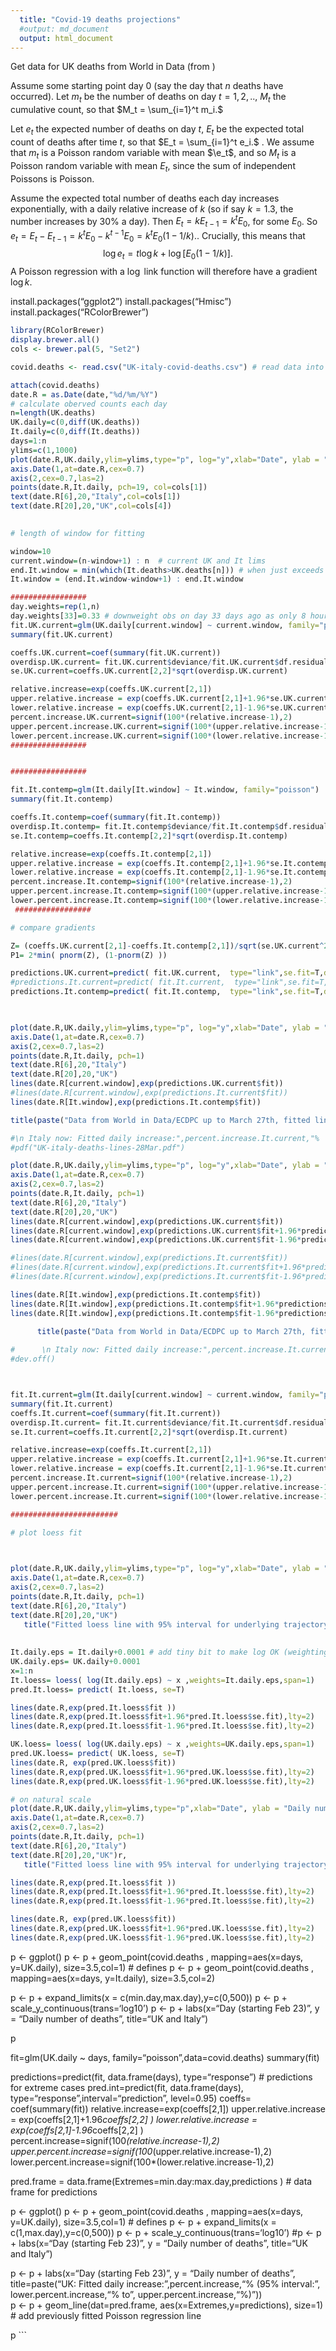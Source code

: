 ```yaml
---
  title: "Covid-19 deaths projections"
  #output: md_document
  output: html_document
---
```


Get data for UK deaths from World in Data (from )
 
 
Assume some starting point day 0 (say the day that $n$ deaths have occurred).  Let $m_t$ be the number of deaths on day $t = 1,2,..$, $M_t$ the cumulative count, so that $M_t = \sum_{i=1}^t m_i.$

Let $e_t$ the expected number of deaths on day $t$, $E_t$ be the expected total count of deaths after time $t$, so that $E_t = \sum_{i=1}^t e_i.$ .  We assume that $m_t$ is a Poisson random variable with mean $\e_t$, and so  $M_t$ is a Poisson random variable with mean $E_t$, since the sum of independent Poissons is Poisson.

Assume the expected total number of deaths each day increases exponentially, with a daily relative increase of $k$ (so if say $k = 1.3$, the number increases by 30% a day). Then $E_t = kE_{t-1} = k^t E_0$, for some $E_0$.   So $e_t = E_t - E_{t-1} =  k^t E_0 - k^{t-1} E_0 = k^t E_0 (1-1/k).$.  Crucially, this means that
$$ \log e_t = t \log k + \log [E_0 (1-1/k)].$$
A Poisson regression with a $\log$ link function will therefore have a gradient $\log k$.

install.packages("ggplot2")
install.packages("Hmisc")
install.packages("RColorBrewer")

```r
library(RColorBrewer)
display.brewer.all()
cols <- brewer.pal(5, "Set2")

covid.deaths <- read.csv("UK-italy-covid-deaths.csv") # read data into dataframe 

attach(covid.deaths)
date.R = as.Date(date,"%d/%m/%Y")
# calculate oberved counts each day
n=length(UK.deaths)
UK.daily=c(0,diff(UK.deaths))
It.daily=c(0,diff(It.deaths))
days=1:n
ylims=c(1,1000)
plot(date.R,UK.daily,ylim=ylims,type="p", log="y",xlab="Date", ylab = "Daily number of deaths", pch=19,cex=0.9,bty="n",axes=F, col=cols[4])
axis.Date(1,at=date.R,cex=0.7)
axis(2,cex=0.7,las=2)
points(date.R,It.daily, pch=19, col=cols[1]) 
text(date.R[6],20,"Italy",col=cols[1])
text(date.R[20],20,"UK",col=cols[4])
 

# length of window for fitting

window=10
current.window=(n-window+1) : n  # current UK and It lims
end.It.window = min(which(It.deaths>UK.deaths[n])) # when just exceeds current UK total
It.window = (end.It.window-window+1) : end.It.window

#################
day.weights=rep(1,n) 
day.weights[33]=0.33 # downweight obs on day 33 days ago as only 8 hours deaths
fit.UK.current=glm(UK.daily[current.window] ~ current.window, family="poisson",weights=day.weights[current.window])
summary(fit.UK.current)

coeffs.UK.current=coef(summary(fit.UK.current))
overdisp.UK.current= fit.UK.current$deviance/fit.UK.current$df.residual
se.UK.current=coeffs.UK.current[2,2]*sqrt(overdisp.UK.current)

relative.increase=exp(coeffs.UK.current[2,1])
upper.relative.increase = exp(coeffs.UK.current[2,1]+1.96*se.UK.current )
lower.relative.increase = exp(coeffs.UK.current[2,1]-1.96*se.UK.current )
percent.increase.UK.current=signif(100*(relative.increase-1),2)
upper.percent.increase.UK.current=signif(100*(upper.relative.increase-1),2)
lower.percent.increase.UK.current=signif(100*(lower.relative.increase-1),2)
#################


#################

fit.It.contemp=glm(It.daily[It.window] ~ It.window, family="poisson")
summary(fit.It.contemp)

coeffs.It.contemp=coef(summary(fit.It.contemp))
overdisp.It.contemp= fit.It.contemp$deviance/fit.It.contemp$df.residual
se.It.contemp=coeffs.It.contemp[2,2]*sqrt(overdisp.It.contemp)

relative.increase=exp(coeffs.It.contemp[2,1])
upper.relative.increase = exp(coeffs.It.contemp[2,1]+1.96*se.It.contemp )
lower.relative.increase = exp(coeffs.It.contemp[2,1]-1.96*se.It.contemp )
percent.increase.It.contemp=signif(100*(relative.increase-1),2)
upper.percent.increase.It.contemp=signif(100*(upper.relative.increase-1),2)
lower.percent.increase.It.contemp=signif(100*(lower.relative.increase-1),2)
 #################

# compare gradients

Z= (coeffs.UK.current[2,1]-coeffs.It.contemp[2,1])/sqrt(se.UK.current^2+se.It.contemp^2)
P1= 2*min( pnorm(Z), (1-pnorm(Z) ))

predictions.UK.current=predict( fit.UK.current,  type="link",se.fit=T,dispersion=overdisp.UK.current)  
#predictions.It.current=predict( fit.It.current,  type="link",se.fit=T,dispersion=overdisp.It.current)  
predictions.It.contemp=predict( fit.It.contemp,  type="link",se.fit=T,dispersion=overdisp.It.contemp)  


 
plot(date.R,UK.daily,ylim=ylims,type="p", log="y",xlab="Date", ylab = "Daily number of deaths", pch=19,cex=0.9,bty="n",axes=F)
axis.Date(1,at=date.R,cex=0.7)
axis(2,cex=0.7,las=2)
points(date.R,It.daily, pch=1) 
text(date.R[6],20,"Italy")
text(date.R[20],20,"UK")
lines(date.R[current.window],exp(predictions.UK.current$fit))
#lines(date.R[current.window],exp(predictions.It.current$fit))
lines(date.R[It.window],exp(predictions.It.contemp$fit))

title(paste("Data from World in Data/ECDPC up to March 27th, fitted lines for past", window," days\nUK: Fitted daily increase",percent.increase.UK.current,"%  (95% interval:", lower.percent.increase.UK.current,"% to", upper.percent.increase.UK.current,"%)  \n  It at Uk's stage: Fitted daily increase:",percent.increase.It.contemp,"%  (95% interval:", lower.percent.increase.It.contemp,"% to", upper.percent.increase.It.contemp,"%) \n P=",round(P1,2),"(2-sided, Poisson regression with over-dispersion)"),cex.main=0.8  )

#\n Italy now: Fitted daily increase:",percent.increase.It.current,"%  (95% interval:", lower.percent.increase.It.current,"% to", upper.percent.increase.It.current,"%)
#pdf("UK-italy-deaths-lines-28Mar.pdf")

plot(date.R,UK.daily,ylim=ylims,type="p", log="y",xlab="Date", ylab = "Daily number of deaths", pch=19,cex=0.9,bty="n",axes=F)
axis.Date(1,at=date.R,cex=0.7)
axis(2,cex=0.7,las=2)
points(date.R,It.daily, pch=1) 
text(date.R[6],20,"Italy")
text(date.R[20],20,"UK")
lines(date.R[current.window],exp(predictions.UK.current$fit))
lines(date.R[current.window],exp(predictions.UK.current$fit+1.96*predictions.UK.current$se.fit),lty=2)
lines(date.R[current.window],exp(predictions.UK.current$fit-1.96*predictions.UK.current$se.fit),lty=2)

#lines(date.R[current.window],exp(predictions.It.current$fit))
#lines(date.R[current.window],exp(predictions.It.current$fit+1.96*predictions.It.current$se.fit),lty=2)
#lines(date.R[current.window],exp(predictions.It.current$fit-1.96*predictions.It.current$se.fit),lty=2)

lines(date.R[It.window],exp(predictions.It.contemp$fit))
lines(date.R[It.window],exp(predictions.It.contemp$fit+1.96*predictions.It.contemp$se.fit),lty=2)
lines(date.R[It.window],exp(predictions.It.contemp$fit-1.96*predictions.It.contemp$se.fit),lty=2)
 
      title(paste("Data from World in Data/ECDPC up to March 27th, fitted lines for past", window," days\nUK: Fitted daily increase",percent.increase.UK.current,"%  (95% interval:", lower.percent.increase.UK.current,"% to", upper.percent.increase.UK.current,"%)  \n  It at Uk's stage: Fitted daily increase:",percent.increase.It.contemp,"%  (95% interval:", lower.percent.increase.It.contemp,"% to", upper.percent.increase.It.contemp,"%) \n P=",round(P1,2),"(2-sided, Poisson regression with over-dispersion)"),cex.main=0.8  )

#      \n Italy now: Fitted daily increase:",percent.increase.It.current,"%  (95% interval:", lower.percent.increase.It.current,"% to", upper.percent.increase.It.current,"%)
#dev.off()



fit.It.current=glm(It.daily[current.window] ~ current.window, family="poisson")
summary(fit.It.current)
coeffs.It.current=coef(summary(fit.It.current))
overdisp.It.current= fit.It.current$deviance/fit.It.current$df.residual
se.It.current=coeffs.It.current[2,2]*sqrt(overdisp.It.current)

relative.increase=exp(coeffs.It.current[2,1])
upper.relative.increase = exp(coeffs.It.current[2,1]+1.96*se.It.current )
lower.relative.increase = exp(coeffs.It.current[2,1]-1.96*se.It.current )
percent.increase.It.current=signif(100*(relative.increase-1),2)
upper.percent.increase.It.current=signif(100*(upper.relative.increase-1),2)
lower.percent.increase.It.current=signif(100*(lower.relative.increase-1),2)

########################

# plot loess fit

 

plot(date.R,UK.daily,ylim=ylims,type="p", log="y",xlab="Date", ylab = "Daily number of deaths", pch=19,cex=0.9,bty="n",axes=F)
axis.Date(1,at=date.R,cex=0.7)
axis(2,cex=0.7,las=2)
points(date.R,It.daily, pch=1) 
text(date.R[6],20,"Italy")
text(date.R[20],20,"UK")
   title("Fitted loess line with 95% interval for underlying trajectory")
   
   
It.daily.eps = It.daily+0.0001 # add tiny bit to make log OK (weighting these obs by zero in analysis) 
UK.daily.eps= UK.daily+0.0001   
x=1:n
It.loess= loess( log(It.daily.eps) ~ x ,weights=It.daily.eps,span=1)
pred.It.loess= predict( It.loess, se=T)  

lines(date.R,exp(pred.It.loess$fit ))
lines(date.R,exp(pred.It.loess$fit+1.96*pred.It.loess$se.fit),lty=2)
lines(date.R,exp(pred.It.loess$fit-1.96*pred.It.loess$se.fit),lty=2)

UK.loess= loess( log(UK.daily.eps) ~ x ,weights=UK.daily.eps,span=1)
pred.UK.loess= predict( UK.loess, se=T)  
lines(date.R, exp(pred.UK.loess$fit))
lines(date.R,exp(pred.UK.loess$fit+1.96*pred.UK.loess$se.fit),lty=2)
lines(date.R,exp(pred.UK.loess$fit-1.96*pred.UK.loess$se.fit),lty=2)

# on natural scale
plot(date.R,UK.daily,ylim=ylims,type="p",xlab="Date", ylab = "Daily number of deaths", pch=19,cex=0.9,bty="n",axes=F)
axis.Date(1,at=date.R,cex=0.7)
axis(2,cex=0.7,las=2)
points(date.R,It.daily, pch=1) 
text(date.R[6],20,"Italy")
text(date.R[20],20,"UK")r,
   title("Fitted loess line with 95% interval for underlying trajectory")

lines(date.R,exp(pred.It.loess$fit ))
lines(date.R,exp(pred.It.loess$fit+1.96*pred.It.loess$se.fit),lty=2)
lines(date.R,exp(pred.It.loess$fit-1.96*pred.It.loess$se.fit),lty=2)

lines(date.R, exp(pred.UK.loess$fit))
lines(date.R,exp(pred.UK.loess$fit+1.96*pred.UK.loess$se.fit),lty=2)
lines(date.R,exp(pred.UK.loess$fit-1.96*pred.UK.loess$se.fit),lty=2)


```

p <- ggplot() 
p <- p + geom_point(covid.deaths , mapping=aes(x=days, y=UK.daily), size=3.5,col=1) # defines 
p <- p + geom_point(covid.deaths , mapping=aes(x=days, y=It.daily), size=3.5,col=2) 

p <- p + expand_limits(x = c(min.day,max.day),y=c(0,500))
p <- p + scale_y_continuous(trans='log10')
p <- p +  labs(x="Day (starting Feb 23)", y = "Daily number of deaths", title="UK and Italy")  

p

fit=glm(UK.daily ~ days, family="poisson",data=covid.deaths)
summary(fit)

predictions=predict(fit, data.frame(days), type="response")  # predictions for extreme cases
pred.int=predict(fit, data.frame(days), type="response",interval="prediction", level=0.95)
coeffs= coef(summary(fit))
relative.increase=exp(coeffs[2,1])
upper.relative.increase = exp(coeffs[2,1]+1.96*coeffs[2,2] )
lower.relative.increase = exp(coeffs[2,1]-1.96*coeffs[2,2] )
percent.increase=signif(100*(relative.increase-1),2)
upper.percent.increase=signif(100*(upper.relative.increase-1),2)
lower.percent.increase=signif(100*(lower.relative.increase-1),2)

pred.frame = data.frame(Extremes=min.day:max.day,predictions ) # data frame for predictions

p <- ggplot() 
p <- p + geom_point(covid.deaths , mapping=aes(x=days, y=UK.daily), size=3.5,col=1) # defines 
p <- p + expand_limits(x = c(1,max.day),y=c(0,500))
p <- p + scale_y_continuous(trans='log10')
#p <- p +  labs(x="Day (starting Feb 23)", y = "Daily number of deaths", title="UK and Italy")  

p <- p +  labs(x="Day (starting Feb 23)", y = "Daily number of deaths", title=paste("UK: Fitted daily increase:",percent.increase,"%  (95% interval:", lower.percent.increase,"% to", upper.percent.increase,"%)"))   
p <- p + geom_line(dat=pred.frame, aes(x=Extremes,y=predictions), size=1) # add previously fitted Poisson regression line  

p
```

 


 